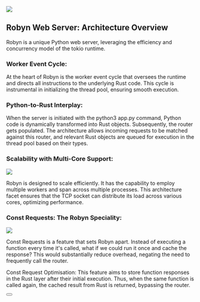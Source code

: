 
<img src="/architecture/architecture.png" />

## Robyn Web Server: Architecture Overview

Robyn is a unique Python web server, leveraging the efficiency and concurrency model of the tokio runtime.

### Worker Event Cycle:
At the heart of Robyn is the worker event cycle that oversees the runtime and directs all instructions to the underlying Rust code. This cycle is instrumental in initializing the thread pool, ensuring smooth execution.


### Python-to-Rust Interplay:
When the server is initiated with the python3 app.py command, Python code is dynamically transformed into Rust objects. Subsequently, the router gets populated. The architecture allows incoming requests to be matched against this router, and relevant Rust objects are queued for execution in the thread pool based on their types.


### Scalability with Multi-Core Support:
<img src="/architecture/multi-processing.png" />

Robyn is designed to scale efficiently. It has the capability to employ multiple workers and span across multiple processes. This architecture facet ensures that the TCP socket can distribute its load across various cores, optimizing performance.

### Const Requests: The Robyn Speciality:
<img src="/architecture/const-request-optimisation.png" />

Const Requests is a feature that sets Robyn apart. Instead of executing a function every time it's called, what if we could run it once and cache the response? This would substantially reduce overhead, negating the need to frequently call the router.

Const Request Optimisation: This feature aims to store function responses in the Rust layer after their initial execution. Thus, when the same function is called again, the cached result from Rust is returned, bypassing the router.

<div className="not-prose">
  <Button
    href="/documentation/example_app/authentication-middlewares"
    variant="text"
    arrow="right"
    children="Next: Authentication Middlewares"
  />
</div>


